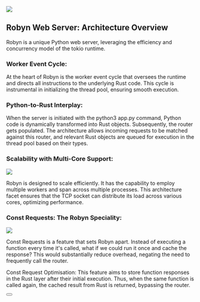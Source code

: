 
<img src="/architecture/architecture.png" />

## Robyn Web Server: Architecture Overview

Robyn is a unique Python web server, leveraging the efficiency and concurrency model of the tokio runtime.

### Worker Event Cycle:
At the heart of Robyn is the worker event cycle that oversees the runtime and directs all instructions to the underlying Rust code. This cycle is instrumental in initializing the thread pool, ensuring smooth execution.


### Python-to-Rust Interplay:
When the server is initiated with the python3 app.py command, Python code is dynamically transformed into Rust objects. Subsequently, the router gets populated. The architecture allows incoming requests to be matched against this router, and relevant Rust objects are queued for execution in the thread pool based on their types.


### Scalability with Multi-Core Support:
<img src="/architecture/multi-processing.png" />

Robyn is designed to scale efficiently. It has the capability to employ multiple workers and span across multiple processes. This architecture facet ensures that the TCP socket can distribute its load across various cores, optimizing performance.

### Const Requests: The Robyn Speciality:
<img src="/architecture/const-request-optimisation.png" />

Const Requests is a feature that sets Robyn apart. Instead of executing a function every time it's called, what if we could run it once and cache the response? This would substantially reduce overhead, negating the need to frequently call the router.

Const Request Optimisation: This feature aims to store function responses in the Rust layer after their initial execution. Thus, when the same function is called again, the cached result from Rust is returned, bypassing the router.

<div className="not-prose">
  <Button
    href="/documentation/example_app/authentication-middlewares"
    variant="text"
    arrow="right"
    children="Next: Authentication Middlewares"
  />
</div>


